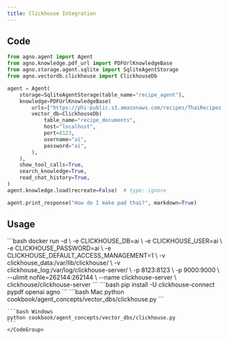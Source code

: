 ```yaml
---
title: Clickhouse Integration
---
```


## Code

```python cookbook/agent_concepts/vector_dbs/clickhouse.py
from agno.agent import Agent
from agno.knowledge.pdf_url import PDFUrlKnowledgeBase
from agno.storage.agent.sqlite import SqliteAgentStorage
from agno.vectordb.clickhouse import ClickhouseDb

agent = Agent(
    storage=SqliteAgentStorage(table_name="recipe_agent"),
    knowledge=PDFUrlKnowledgeBase(
        urls=["https://phi-public.s3.amazonaws.com/recipes/ThaiRecipes.pdf"],
        vector_db=ClickhouseDb(
            table_name="recipe_documents",
            host="localhost",
            port=8123,
            username="ai",
            password="ai",
        ),
    ),
    show_tool_calls=True,
    search_knowledge=True,
    read_chat_history=True,
)
agent.knowledge.load(recreate=False)  # type: ignore

agent.print_response("How do I make pad thai?", markdown=True)
```

## Usage

<Steps>
  <Snippet file="create-venv-step.mdx" />

  <Step title="Start Clickhouse">
    ```bash
    docker run -d \
      -e CLICKHOUSE_DB=ai \
      -e CLICKHOUSE_USER=ai \
      -e CLICKHOUSE_PASSWORD=ai \
      -e CLICKHOUSE_DEFAULT_ACCESS_MANAGEMENT=1 \
      -v clickhouse_data:/var/lib/clickhouse/ \
      -v clickhouse_log:/var/log/clickhouse-server/ \
      -p 8123:8123 \
      -p 9000:9000 \
      --ulimit nofile=262144:262144 \
      --name clickhouse-server \
      clickhouse/clickhouse-server
    ```
  </Step>

  <Step title="Install libraries">
    ```bash
    pip install -U clickhouse-connect pypdf openai agno
    ```
  </Step>

  <Step title="Run Agent">
    <CodeGroup>
    ```bash Mac
    python cookbook/agent_concepts/vector_dbs/clickhouse.py
    ```

    ```bash Windows
    python cookbook/agent_concepts/vector_dbs/clickhouse.py
    ```
    </CodeGroup>
  </Step>
</Steps>